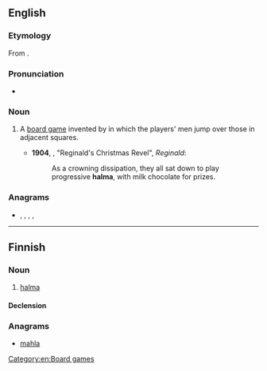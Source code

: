 {{also|Halma}}
==English==
{{wikipedia}}

===Etymology===
From {{etyl|grc|en}} {{m|grc|ἅλμα||leap}}.

===Pronunciation===
* {{a|UK}} {{IPA|/ˈhalmə/|lang=en}}

===Noun===
{{en-noun|-}}

# {{lb|en|board game}} A [[board game]] invented by {{w|George Howard Monks}} in which the players' men jump over those in adjacent squares.
#* '''1904''', {{w|Saki|‘Saki’}}, "Reginald's Christmas Revel", ''Reginald'':
#*: As a crowning dissipation, they all sat down to play progressive '''halma''', with milk chocolate for prizes.

===Anagrams===
* {{l|en|almah}}, {{l|en|Hamal}}, {{l|en|hamal}}, {{l|en|Mahal}}, {{l|en|mahal}}

[[Category:en:Board games]]

----

==Finnish==

===Noun===
{{fi-noun}}

# {{lb|fi|board game}} [[#English|halma]]

====Declension====
{{fi-decl-kala|halm|||a}}

===Anagrams===
* [[mahla#Finnish|mahla]]